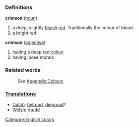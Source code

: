 ===Definitions===
;'''crimson''' ([[noun]])
#a deep, slightly [[blue|bluish]] [[red]]. Traditionally the colour of blood. 
#a bright red. 
;'''crimson''' ([[adjective]])
#having a deep red [[color|colour]]
#having loose morals
===Related words===
:''See'' [[Wiktionary_Appendix:Colours|Appendix:Colours]]

===[[Translation]]s===
*[[Dutch]]: [[helrood]], [[dieprood]]?
*[[Welsh]]: [[rhudd]]

[[Category:English colors]]